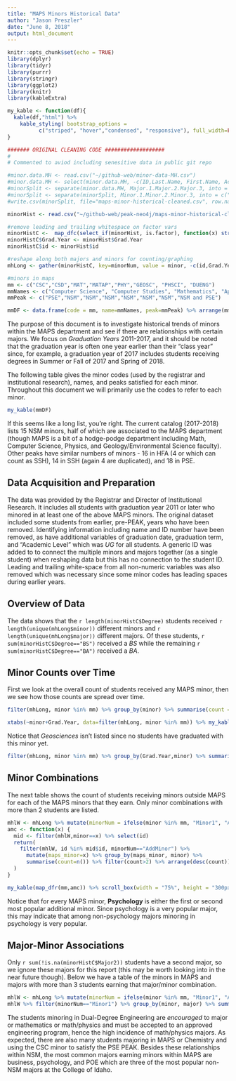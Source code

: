 ```yaml
---
title: "MAPS Minors Historical Data"
author: "Jason Preszler"
date: "June 8, 2018"
output: html_document
---
```


```r
knitr::opts_chunk$set(echo = TRUE)
library(dplyr)
library(tidyr)
library(purrr)
library(stringr)
library(ggplot2)
library(knitr)
library(kableExtra)

my_kable <- function(df){
  kable(df,"html") %>% 
    kable_styling( bootstrap_options = 
          c("striped", "hover","condensed", "responsive"), full_width=FALSE) 
}

####### ORIGINAL CLEANING CODE ###################
#
# Commented to aviod including senesitive data in public git repo

#minor.data.MH <- read.csv("~/github-web/minor-data-MH.csv")
#minor.data.MH <- select(minor.data.MH, -c(ID,Last.Name, First.Name, Acad.Level, Grad.Date, Grad.Term)) %>% filter(Grad.Year > 2010)
#minorSplit <- separate(minor.data.MH, Major.1.Major.2.Major.3, into = c("Major1","Major2"), sep = ",")
#minorSplit <- separate(minorSplit, Minor.1.Minor.2.Minor.3, into = c("Minor1","Minor2","Minor3"), sep = ",")
#write.csv(minorSplit, file="maps-minor-historical-cleaned.csv", row.names=FALSE)

minorHist <- read.csv("~/github-web/peak-neo4j/maps-minor-historical-cleaned.csv", header = TRUE) %>% mutate(id = 1:length(Grad.Year))

#remove leading and trailing whitespace on factor vars
minorHistC <-  map_dfc(select_if(minorHist, is.factor), function(x) str_trim(x, side = "both"))
minorHistC$Grad.Year <- minorHist$Grad.Year
minorHistC$id <- minorHist$id

#reshape along both majors and minors for counting/graphing 
mhLong <- gather(minorHistC, key=minorNum, value = minor, -c(id,Grad.Year,Degree, Major1,Major2,Concentration)) %>% filter(!is.na(minor)) %>% gather(key=majorNum, value=major, -c(id,Grad.Year,Degree,Concentration,minorNum,minor)) %>% filter(!is.na(major))

#minors in maps
mm <- c("CSC","CSD","MAT","MATAP","PHY","GEOSC", "PHSCI", "DUENG")
mmNames <- c("Computer Science", "Computer Studies", "Mathematics", "Applied Math.", "Physics", "Geoscience", "Physical Science", "Dual-Degree Engineering")
mmPeak <- c("PSE","NSM","NSM","NSM","NSM","NSM","NSM","NSM and PSE")

mmDF <- data.frame(code = mm, name=mmNames, peak=mmPeak) %>% arrange(mm)
```

The purpose of this document is to investigate historical trends of minors within the MAPS department and see if there are relationships with certain majors. We focus on *Graduation Years* 2011-2017, and it should be noted that the graduation year is often one year earlier than their "class year" since, for example, a graduation year of 2017 includes students receiving degrees in Summer or Fall of 2017 and Spring of 2018. 

The following table gives the minor codes (used by the registrar and institutional research), names, and peaks satisfied for each minor. Throughout this document we will primarily use the codes to refer to each minor.

```r
my_kable(mmDF)
```

If this seems like a long list, you're right. The current catalog (2017-2018) lists 15 NSM minors, half of which are associated to the MAPS department (though MAPS is a bit of a hodge-podge department including Math, Computer Science, Physics, and Geology/Environmental Science faculty). Other peaks have similar numbers of minors - 16 in HFA (4 or which can count as SSH), 14 in SSH (again 4 are duplicated), and 18 in PSE. 

## Data Acquisition and Preparation
The data was provided by the Registrar and Director of Institutional Research. It includes all students with graduation year 2011 or later who minored in at least one of the above MAPS minors. The original dataset included some students from earlier, pre-PEAK, years who have been removed. Identifying information including name and ID number have been removed, as have additional variables of graduation date, graduation term, and "Academic Level" which was *UG* for all students. A generic ID was added to to connect the multiple minors and majors together (as a single student) when reshaping data but this has no connection to the student ID. Leading and trailing white-space from all non-numeric variables was also removed which was necessary since some minor codes has leading spaces during earlier years.

## Overview of Data
The data shows that the `r length(minorHistC$Degree)` students received `r length(unique(mhLong$minor))` different minors and `r length(unique(mhLong$major))` different majors. Of these students, `r sum(minorHistC$Degree=="BS")` received a *BS* while the remaining  `r sum(minorHistC$Degree=="BA")` received a *BA*.

## Minor Counts over Time
First we look at the overall count of students received any MAPS minor, then we see how those counts are spread over time.

```r
filter(mhLong, minor %in% mm) %>% group_by(minor) %>% summarise(count = n()) %>% my_kable()

xtabs(~minor+Grad.Year, data=filter(mhLong, minor %in% mm)) %>% my_kable() 
```

Notice that *Geosciences* isn't listed since no students have graduated with this minor yet.

```r
filter(mhLong, minor %in% mm) %>% group_by(Grad.Year,minor) %>% summarise(count = n()) %>% ggplot(aes(x=Grad.Year, y=count, col=minor)) + scale_color_manual(values = c("#e41a1c","#377eb8","#4daf4a","#984ea3","#ff7f00","#ffff33","#a65628","#f781bf"))+ geom_line()+theme_bw()+ggtitle("MAPS Minor Counts, Graduation Years 2011-2017")
```

## Minor Combinations
The next table shows the count of students receiving minors outside MAPS for each of the MAPS minors that they earn. Only minor combinations with more than 2 students are listed. 

```r
mhlW <- mhLong %>% mutate(minorNum = ifelse(minor %in% mm, "Minor1", "AddMinor")) %>% filter(majorNum=="Major1") #there are 2 students with 2 maps minors - need to deal with this, but double counting double majors has been removed
amc <- function(x) {
  mid <- filter(mhlW,minor==x) %>% select(id) 
  return(
    filter(mhlW, id %in% mid$id, minorNum=="AddMinor") %>%
      mutate(maps_minor=x) %>% group_by(maps_minor, minor) %>% 
      summarise(count=n()) %>% filter(count>2) %>% arrange(desc(count))
  )
}

my_kable(map_dfr(mm,amc)) %>% scroll_box(width = "75%", height = "300px")
```

Notice that for every MAPS minor, **Psychology** is either the first or second most popular additional minor. Since psychology is a very popular major, this may indicate that among non-psychology majors minoring in psychology is very popular.

## Major-Minor Associations
Only `r sum(!is.na(minorHistC$Major2))` students have a second major, so we ignore these majors for this report (this may be worth looking into in the near future though). Below we have a table of the minors in MAPS and majors with more than 3 students earning that major/minor combination. 

```r
mhlW <- mhLong %>% mutate(minorNum = ifelse(minor %in% mm, "Minor1", "AddMinor")) %>% filter(majorNum=="Major1") 
mhlW %>% filter(minorNum=="Minor1") %>% group_by(minor, major) %>% summarise(count=n()) %>% arrange(desc(count)) %>% filter(count>3) %>% my_kable() 
```

The students minoring in Dual-Degree Engineering are *encouraged* to major or mathematics or math/physics and must be accepted to an approved engineering program, hence the high incidence of math/physics majors. As expected, there are also many students majoring in MAPS or Chemistry and using the CSC minor to satisfy the PSE PEAK. Besides these relationships within NSM, the most common majors earning minors within MAPS are business, psychology, and POE which are three of the most popular non-NSM majors at the College of Idaho.